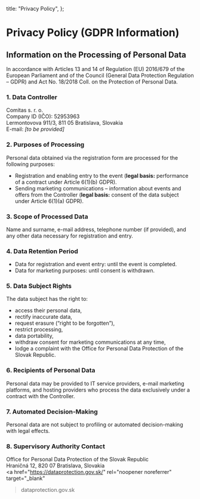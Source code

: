   title: "Privacy Policy",
};

# Privacy Policy (GDPR Information)

## Information on the Processing of Personal Data

In accordance with Articles 13 and 14 of Regulation (EU) 2016/679 of the European Parliament and of the Council (General Data Protection Regulation – GDPR) and Act No. 18/2018 Coll. on the Protection of Personal Data.

### 1. Data Controller

Comitas s. r. o.<br/>
Company ID (IČO): 52953963<br/>
Lermontovova 911/3, 811 05 Bratislava, Slovakia<br/>
E-mail: <em>[to be provided]</em>

### 2. Purposes of Processing

Personal data obtained via the registration form are processed for the following purposes:

- Registration and enabling entry to the event (**legal basis:** performance of a contract under Article 6(1)(b) GDPR).
- Sending marketing communications – information about events and offers from the Controller (**legal basis:** consent of the data subject under Article 6(1)(a) GDPR).

### 3. Scope of Processed Data

Name and surname, e-mail address, telephone number (if provided), and any other data necessary for registration and entry.

### 4. Data Retention Period

- Data for registration and event entry: until the event is completed.
- Data for marketing purposes: until consent is withdrawn.

### 5. Data Subject Rights

The data subject has the right to:

- access their personal data,
- rectify inaccurate data,
- request erasure (“right to be forgotten”),
- restrict processing,
- data portability,
- withdraw consent for marketing communications at any time,
- lodge a complaint with the Office for Personal Data Protection of the Slovak Republic.

### 6. Recipients of Personal Data

Personal data may be provided to IT service providers, e-mail marketing platforms, and hosting providers who process the data exclusively under a contract with the Controller.

### 7. Automated Decision-Making

Personal data are not subject to profiling or automated decision-making with legal effects.

### 8. Supervisory Authority Contact

Office for Personal Data Protection of the Slovak Republic<br/>
Hraničná 12, 820 07 Bratislava, Slovakia<br/>
<a
    href="https://dataprotection.gov.sk/"
    rel="noopener noreferrer"
    target="_blank"
>dataprotection.gov.sk</a>
